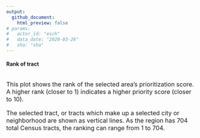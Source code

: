```yaml
---
output: 
  github_document:
    html_preview: false
# params: 
#   actor_id: "esch" 
#   data_date: "2020-03-26"
#   sha: "sha"
---
```


#### Rank of tract

<br>
<section style='font-size: 12pt; text-align: left'>
This plot shows the rank of the selected area's prioritization score. A higher rank (closer to 1) indicates a higher priority score (closer to 10). 
</section>

<br>
<section style='font-size: 12pt; text-align: left'>
The selected tract, or tracts which make up a selected city or neighborhood are shown as vertical lines. As the region has 704 total Census tracts, the ranking can range from 1 to 704.
</section>
